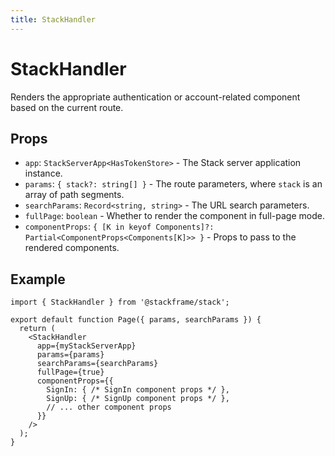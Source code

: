 ```yaml
---
title: StackHandler
---
```


# StackHandler

Renders the appropriate authentication or account-related component based on the current route.

## Props

- `app`: `StackServerApp<HasTokenStore>` - The Stack server application instance.
- `params`: `{ stack?: string[] }` - The route parameters, where `stack` is an array of path segments.
- `searchParams`: `Record<string, string>` - The URL search parameters.
- `fullPage`: `boolean` - Whether to render the component in full-page mode.
- `componentProps`: `{ [K in keyof Components]?: Partial<ComponentProps<Components[K]>> }` - Props to pass to the rendered components.

## Example

```tsx
import { StackHandler } from '@stackframe/stack';

export default function Page({ params, searchParams }) {
  return (
    <StackHandler
      app={myStackServerApp}
      params={params}
      searchParams={searchParams}
      fullPage={true}
      componentProps={{
        SignIn: { /* SignIn component props */ },
        SignUp: { /* SignUp component props */ },
        // ... other component props
      }}
    />
  );
}
```